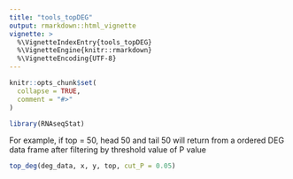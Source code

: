 ```yaml
---
title: "tools_topDEG"
output: rmarkdown::html_vignette
vignette: >
  %\VignetteIndexEntry{tools_topDEG}
  %\VignetteEngine{knitr::rmarkdown}
  %\VignetteEncoding{UTF-8}
---
```


```r
knitr::opts_chunk$set(
  collapse = TRUE,
  comment = "#>"
)
```

```r
library(RNAseqStat)
```

For example, if top = 50, head 50 and tail 50 will return from a ordered DEG data frame after filtering by threshold value of P value

```r
top_deg(deg_data, x, y, top, cut_P = 0.05)
```

